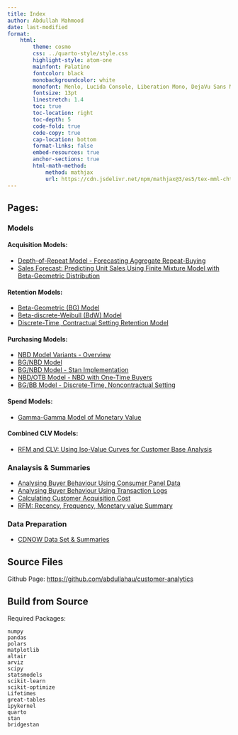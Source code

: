 ```yaml
---
title: Index
author: Abdullah Mahmood
date: last-modified
format:
    html:
        theme: cosmo
        css: ../quarto-style/style.css        
        highlight-style: atom-one        
        mainfont: Palatino
        fontcolor: black
        monobackgroundcolor: white
        monofont: Menlo, Lucida Console, Liberation Mono, DejaVu Sans Mono, Bitstream Vera Sans Mono, Courier New, monospace
        fontsize: 13pt
        linestretch: 1.4
        toc: true
        toc-location: right
        toc-depth: 5
        code-fold: true
        code-copy: true
        cap-location: bottom
        format-links: false
        embed-resources: true
        anchor-sections: true
        html-math-method:
            method: mathjax
            url: https://cdn.jsdelivr.net/npm/mathjax@3/es5/tex-mml-chtml.js
---
```


## Pages:

### Models

#### Acquisition Models:

- [Depth-of-Repeat Model - Forecasting Aggregate Repeat-Buying](https://abdullahau.github.io/customer-analytics/DoR-Model)
- [Sales Forecast: Predicting Unit Sales Using Finite Mixture Model with Beta-Geometric Distribution](https://abdullahau.github.io/customer-analytics/Sales-Forecast-Finite-Mixture-Beta-Geometric)

#### Retention Models:

- [Beta-Geometric (BG) Model](https://abdullahau.github.io/customer-analytics/Beta-Geometric-Model)
- [Beta-discrete-Weibull (BdW) Model](https://abdullahau.github.io/customer-analytics/BdW-Model)
- [Discrete-Time, Contractual Setting Retention Model](https://abdullahau.github.io/customer-analytics/subscription-retention-model)

#### Purchasing Models:

- [NBD Model Variants - Overview](https://abdullahau.github.io/customer-analytics/NBD-Model)
- [BG/NBD Model](https://abdullahau.github.io/customer-analytics/BG-NBD-Model)
- [BG/NBD Model - Stan Implementation](https://abdullahau.github.io/customer-analytics/BG-NBD-Model-Stan)
- [NBD/OTB Model - NBD with One-Time Buyers](https://abdullahau.github.io/customer-analytics/NBD-OTB-Model)
- [BG/BB Model - Discrete-Time, Noncontractual Setting](https://abdullahau.github.io/customer-analytics/BG-BB-Model)

#### Spend Models:

- [Gamma-Gamma Model of Monetary Value](https://abdullahau.github.io/customer-analytics/gamma-gamma)

#### Combined CLV Models:

- [RFM and CLV: Using Iso-Value Curves for Customer Base Analysis](https://abdullahau.github.io/customer-analytics/RFM-and-CLV)

### Analaysis & Summaries

- [Analysing Buyer Behaviour Using Consumer Panel Data](https://abdullahau.github.io/customer-analytics/buyer-behavior-summary-panel-data)
- [Analysing Buyer Behaviour Using Transaction Logs](https://abdullahau.github.io/customer-analytics/buyer-behavior-summary-transaction-log)
- [Calculating Customer Acquisition Cost](https://abdullahau.github.io/customer-analytics/Customer-Acquisition-Cost)
- [RFM: Recency, Frequency, Monetary value Summary](https://abdullahau.github.io/customer-analytics/RFM-Summary)

### Data Preparation

- [CDNOW Data Set & Summaries](https://abdullahau.github.io/customer-analytics/CDNOW-Dataset)

## Source Files

Github Page: [https://github.com/abdullahau/customer-analytics](https://github.com/abdullahau/customer-analytics)

## Build from Source

Required Packages:

```
numpy
pandas
polars
matplotlib
altair
arviz
scipy
statsmodels
scikit-learn
scikit-optimize
Lifetimes
great-tables
ipykernel
quarto
stan
bridgestan
```

